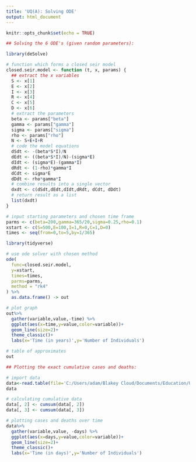 ```yaml
---
title: 'UQ(A): Solving ODE'
output: html_document
---
```


```r
knitr::opts_chunk$set(echo = TRUE)
```



```r

## Solving the 6 ODE's (given random parameters):

library(deSolve)

# function which forms a closed seir model
closed.seir.model <- function (t, x, params) {
  ## extract the x variables
  S <- x[1]
  E <- x[2]
  I <- x[3]
  R <- x[4]
  C <- x[5]
  D <- x[6]
  # extract the parameters
  beta <- params["beta"]
  gamma <- params["gamma"]
  sigma <- params["sigma"]
  rho <- params["rho"]
  N <- S+E+I+R
  # code the model equations
  dSdt <- -(beta*S*I)/N
  dEdt <- ((beta*S*I)/N)-(sigma*E)
  dIdt <- (sigma*E)-(gamma*I)
  dRdt <- (1-rho)*gamma*I
  dCdt <- sigma*E
  dDdt <- rho*gamma*I
  # combine results into a single vector
  dxdt <- c(dSdt,dEdt,dIdt,dRdt, dCdt, dDdt)
  # return result as a list
  list(dxdt)
}

# input starting parameters and chosen time frame
parms <- c(beta=200,gamma=365/20,sigma=0.25,rho=0.1)
xstart <- c(S=500,E=100,I=1,R=0,C=1,D=0)
times <- seq(from=0,to=5,by=1/365)

library(tidyverse)

# use ode solver with chosen method
ode(
  func=closed.seir.model,
  y=xstart,
  times=times,
  parms=parms,
  method = "rk4"
) %>%
  as.data.frame() -> out

# plot graph
out%>%
  gather(variable,value,-time) %>%
  ggplot(aes(x=time,y=value,color=variable))+
  geom_line(size=2)+
  theme_classic()+
  labs(x='Time (in years)',y='Number of Individuals')

# table of approximates
out


```

```r

## Plotting the exact cumulative cases and deaths:

# import data
data<-read.table(file='C:/Users/adam/Blakey Cloud/Documents/Education/University of Nottingham/PhD/G14UQN/P1 SEIR Model/G14UQN-Project1/data/Data_groupA.txt', header=TRUE)
data

# calculating cumulative data
data[, 2] <- cumsum(data[, 2])
data[, 3] <- cumsum(data[, 3])

# plotting cases and deaths over time
data%>%
  gather(variable,value, -days) %>%
  ggplot(aes(x=days,y=value,color=variable))+
  geom_line(size=2)+
  theme_classic()+
  labs(x='Time (in days)',y='Number of Individuals')


```